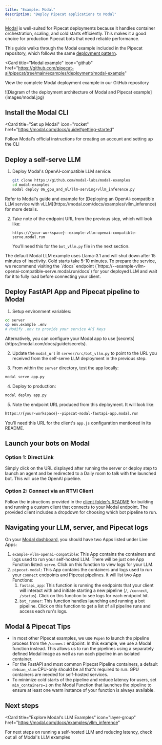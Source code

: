 ```yaml
---
title: "Example: Modal"
description: "Deploy Pipecat applications to Modal"
---
```


[Modal](https://www.modal.com) is well-suited for Pipecat deployments because it handles container orchestration, scaling, and cold starts efficiently. This makes it a good choice for production Pipecat bots that need reliable performance.

This guide walks through the Modal example included in the Pipecat repository, which follows the same [deployment pattern](/guides/deployment/pattern).

<Card
  title="Modal example"
  icon="github"
  href="https://github.com/pipecat-ai/pipecat/tree/main/examples/deployment/modal-example"
>
  View the complete Modal deployment example in our GitHub repository
</Card>

<Frame>
  ![Diagram of the deployment architecture of Modal and Pipecat
  example](images/modal.jpg)
</Frame>

## Install the Modal CLI

<Card
  title="Set up Modal"
  icon="rocket"
  href="https://modal.com/docs/guide#getting-started"
>
  Follow Modal's official instructions for creating an account and setting up
  the CLI
</Card>

## Deploy a self-serve LLM

1. Deploy Modal's OpenAI-compatible LLM service:

   ```bash
   git clone https://github.com/modal-labs/modal-examples
   cd modal-examples
   modal deploy 06_gpu_and_ml/llm-serving/vllm_inference.py
   ```

<Info>
  Refer to Modal's guide and example for [Deploying an OpenAI-compatible LLM
  service with vLLM](https://modal.com/docs/examples/vllm_inference) for more
  details.
</Info>

2. Take note of the endpoint URL from the previous step, which will look like:
   ```
   https://{your-workspace}--example-vllm-openai-compatible-serve.modal.run
   ```
   You'll need this for the `bot_vllm.py` file in the next section.

<Note>
  The default Modal LLM example uses Llama-3.1 and will shut down after 15
  minutes of inactivity. Cold starts take 5-10 minutes. To prepare the service,
  we recommend visiting the `/docs` endpoint (`https://<Modal workspace>--example-vllm-openai-compatible-serve.modal.run/docs`)
  for your deployed LLM and wait for it to fully load before connecting your client.
</Note>

## Deploy FastAPI App and Pipecat pipeline to Modal

1. Setup environment variables:

```bash
cd server
cp env.example .env
# Modify .env to provide your service API Keys
```

<Info>
  Alternatively, you can configure your Modal app to use
  [secrets](https://modal.com/docs/guide/secrets).
</Info>

2. Update the `modal_url` in `server/src/bot_vllm.py` to point to the URL you received from the self-serve LLM deployment in the previous step.

3. From within the `server` directory, test the app locally:

```bash
modal serve app.py
```

4. Deploy to production:

```bash
modal deploy app.py
```

5. Note the endpoint URL produced from this deployment. It will look like:

```bash
https://{your-workspace}--pipecat-modal-fastapi-app.modal.run
```

You'll need this URL for the client's `app.js` configuration mentioned in its README.

## Launch your bots on Modal

### Option 1: Direct Link

Simply click on the URL displayed after running the server or deploy step to launch an agent and be redirected to a Daily room to talk with the launched bot. This will use the OpenAI pipeline.

### Option 2: Connect via an RTVI Client

Follow the instructions provided in the [client folder's README](https://github.com/pipecat-ai/pipecat/blob/main/examples/deployment/modal-example/client/javascript/README.md) for building and running a custom client that connects to your Modal endpoint. The provided client includes a dropdown for choosing which bot pipeline to run.

## Navigating your LLM, server, and Pipecat logs

On your [Modal dashboard](https://modal.com/apps), you should have two Apps listed under Live Apps:

1. `example-vllm-openai-compatible`: This App contains the containers and logs used to run your self-hosted LLM. There will be just one App Function listed: `serve`. Click on this function to view logs for your LLM.
2. `pipecat-modal`: This App contains the containers and logs used to run your `connect` endpoints and Pipecat pipelines. It will list two App Functions:
   1. `fastapi_app`: This function is running the endpoints that your client will interact with and initiate starting a new pipeline (`/`, `/connect`, `/status`). Click on this function to see logs for each endpoint hit.
   2. `bot_runner`: This function handles launching and running a bot pipeline. Click on this function to get a list of all pipeline runs and access each run's logs.

## Modal & Pipecat Tips

- In most other Pipecat examples, we use `Popen` to launch the pipeline process from the `/connect` endpoint. In this example, we use a Modal function instead. This allows us to run the pipelines using a separately defined Modal image as well as run each pipeline in an isolated container.
- For the FastAPI and most common Pipecat Pipeline containers, a default `debian_slim` CPU-only should be all that's required to run. GPU containers are needed for self-hosted services.
- To minimize cold starts of the pipeline and reduce latency for users, set `min_containers=1` on the Modal Function that launches the pipeline to ensure at least one warm instance of your function is always available.

## Next steps

<Card
  title="Explore Modal's LLM Examples"
  icon="layer-group"
  href="https://modal.com/docs/examples/vllm_inference"
>
  For next steps on running a self-hosted LLM and reducing latency, check out
  all of Modal's LLM examples
</Card>
